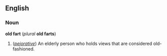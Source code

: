 ==English==
===Noun===
'''old fart''' (''plural'' '''old farts''')

#(''[[pejorative]]'') An elderly person who holds views that are considered old-fashioned.